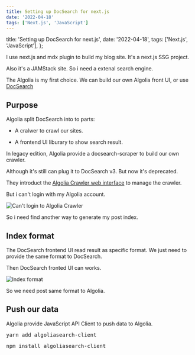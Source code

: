 ```yaml
---
title: Setting up DocSearch for next.js
date: '2022-04-18'
tags: ['Next.js', 'JavaScript']
---
```




  title: 'Setting up DocSearch for next.js',
  date: '2022-04-18',
  tags: ['Next.js', 'JavaScript'],
};


I use next.js and mdx plugin to build my blog site. It's a next.js SSG project.

Also it's a JAMStack site. So i need a extenal search engine.

The Algolia is my first choice. We can build our own Algolia front UI, or use [DocSearch](https://github.com/algolia/docsearch)

## Purpose

Algolia split DocSearch into to parts:

- A cralwer to crawl our sites.

- A frontend UI liburary to show search result.

In legacy edition, Algolia provide a docsearch-scraper to build our own crawler.

Although it's still can plug it to DocSearch v3. But now it's deprecated.

They introduct the [Algolia Crawler web interface](https://crawler.algolia.com/admin/users/login) to manage the crawler.

But i can't login with my Algolia account.

<Image src={image1} alt="Can't login to Algolia Crawler" />

So i need find another way to generate my post index.

## Index format

The DocSearch frontend UI read result as specific format. We just need to provide the same format to DocSearch.

Then DocSearch fronted UI can works.

<Image src={image2} alt="Index format" />

So we need post same format to Algolia.

## Push our data

Algolia provide JavaScript API Client to push data to Algolia.

<Tab defaultValue="yarn">
  <TabItem label="yarn" value="yarn">
    <pre>yarn add algoliasearch-client</pre>
  </TabItem>
  <TabItem label="npm" value="npm">
    <pre>npm install algoliasearch-client</pre>
  </TabItem>
</Tab>
